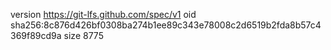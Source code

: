 version https://git-lfs.github.com/spec/v1
oid sha256:8c876d426bf0308ba274b1ee89c343e78008c2d6519b2fda8b57c4369f89cd9a
size 8775
